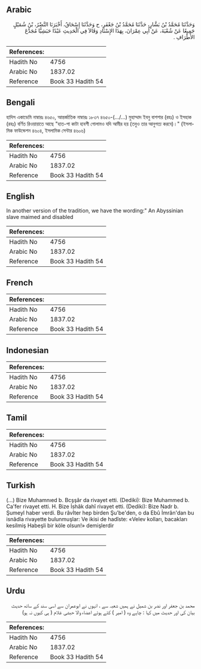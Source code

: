 ## Arabic


<div dir="rtl" lang="ar" style={{fontSize:'larger',backgroundColor:'#f8f9fa',padding:20}}>
وَحَدَّثَنَا مُحَمَّدُ بْنُ بَشَّارٍ، حَدَّثَنَا مُحَمَّدُ بْنُ جَعْفَرٍ، ح وَحَدَّثَنَا إِسْحَاقُ، أَخْبَرَنَا النَّضْرُ، بْنُ شُمَيْلٍ جَمِيعًا عَنْ شُعْبَةَ، عَنْ أَبِي عِمْرَانَ، بِهَذَا الإِسْنَادِ وَقَالاَ فِي الْحَدِيثِ عَبْدًا حَبَشِيًّا مُجَدَّعَ الأَطْرَافِ ‏.‏
</div>
<div style={{backgroundColor:'#f8f9fa',padding:20, marginBottom: 10}}><table> <thead> <tr> <th>References:</th> <th></th> </tr> </thead> <tbody><tr><td>Hadith No</td><td>4756</td></tr><tr><td>Arabic No</td><td>1837.02</td></tr><tr><td>Reference</td><td>Book 33 Hadith 54</td></tr></tbody></table></div>

## Bengali


<div dir="ltr" lang="bn" style={{fontSize:'larger',backgroundColor:'#f8f9fa',padding:20}}>
হাদিস একাডেমি নাম্বারঃ ৪৬৫০, আন্তর্জাতিক নাম্বারঃ ১৮৩৭ ৪৬৫০-(.../...) মুহাম্মাদ ইবনু বাশশার (রহঃ) ও ইসহাক (রহঃ) বর্ণিত রিওয়ায়াতে আছে "হাত-পা কাটা হাবশী গোলামও যদি আমীর হয় (তবুও তার আনুগত্য করবে)।" (ইসলামিক ফাউন্ডেশন ৪৬০৪, ইসলামিক সেন্টার ৪৬০৬)
</div>
<div style={{backgroundColor:'#f8f9fa',padding:20, marginBottom: 10}}><table> <thead> <tr> <th>References:</th> <th></th> </tr> </thead> <tbody><tr><td>Hadith No</td><td>4756</td></tr><tr><td>Arabic No</td><td>1837.02</td></tr><tr><td>Reference</td><td>Book 33 Hadith 54</td></tr></tbody></table></div>

## English


<div dir="ltr" lang="en" style={{fontSize:'larger',backgroundColor:'#f8f9fa',padding:20}}>
In another version of the tradition, we have the wording:" An Abyssinian slave maimed and disabled
</div>
<div style={{backgroundColor:'#f8f9fa',padding:20, marginBottom: 10}}><table> <thead> <tr> <th>References:</th> <th></th> </tr> </thead> <tbody><tr><td>Hadith No</td><td>4756</td></tr><tr><td>Arabic No</td><td>1837.02</td></tr><tr><td>Reference</td><td>Book 33 Hadith 54</td></tr></tbody></table></div>

## French


<div dir="ltr" lang="fr" style={{fontSize:'larger',backgroundColor:'#f8f9fa',padding:20}}>

</div>
<div style={{backgroundColor:'#f8f9fa',padding:20, marginBottom: 10}}><table> <thead> <tr> <th>References:</th> <th></th> </tr> </thead> <tbody><tr><td>Hadith No</td><td>4756</td></tr><tr><td>Arabic No</td><td>1837.02</td></tr><tr><td>Reference</td><td>Book 33 Hadith 54</td></tr></tbody></table></div>

## Indonesian


<div dir="ltr" lang="id" style={{fontSize:'larger',backgroundColor:'#f8f9fa',padding:20}}>

</div>
<div style={{backgroundColor:'#f8f9fa',padding:20, marginBottom: 10}}><table> <thead> <tr> <th>References:</th> <th></th> </tr> </thead> <tbody><tr><td>Hadith No</td><td>4756</td></tr><tr><td>Arabic No</td><td>1837.02</td></tr><tr><td>Reference</td><td>Book 33 Hadith 54</td></tr></tbody></table></div>

## Tamil


<div dir="ltr" lang="ta" style={{fontSize:'larger',backgroundColor:'#f8f9fa',padding:20}}>

</div>
<div style={{backgroundColor:'#f8f9fa',padding:20, marginBottom: 10}}><table> <thead> <tr> <th>References:</th> <th></th> </tr> </thead> <tbody><tr><td>Hadith No</td><td>4756</td></tr><tr><td>Arabic No</td><td>1837.02</td></tr><tr><td>Reference</td><td>Book 33 Hadith 54</td></tr></tbody></table></div>

## Turkish


<div dir="ltr" lang="tr" style={{fontSize:'larger',backgroundColor:'#f8f9fa',padding:20}}>
(…) Bize Muhamnıed b. Bcşşâr da rivayet etti. (Dediki): Bize Muhammed b. Ca'fer rivayet etti. H. Bize İshâk dahî rivayet etti. (Dediki): Bize Nadr b. Şumeyl haber verdi. Bu râvİter hep birden Şu'be'den, o da Ebû İmrân'dan bu isnâdla rivayette bulunmuşlar: Ve ikisi de hadîste: «Velev kolları, bacakları kesilmiş Habeşli bir köle olsun!» demişlerdir
</div>
<div style={{backgroundColor:'#f8f9fa',padding:20, marginBottom: 10}}><table> <thead> <tr> <th>References:</th> <th></th> </tr> </thead> <tbody><tr><td>Hadith No</td><td>4756</td></tr><tr><td>Arabic No</td><td>1837.02</td></tr><tr><td>Reference</td><td>Book 33 Hadith 54</td></tr></tbody></table></div>

## Urdu


<div dir="rtl" lang="ur" style={{fontSize:'larger',backgroundColor:'#f8f9fa',padding:20}}>
محمد بن جعفر اور نضر بن شمیل نے ہمیں شعبہ سے ، انہوں نے ابوعمران سے اسی سند کے ساتھ حدیث بیان کی اور حدیث میں کہا : چاہے وہ ( امیر ) کٹے ہوئے اعضاء والا حبشی غلام ( ہی کیوں نہ ہو)
</div>
<div style={{backgroundColor:'#f8f9fa',padding:20, marginBottom: 10}}><table> <thead> <tr> <th>References:</th> <th></th> </tr> </thead> <tbody><tr><td>Hadith No</td><td>4756</td></tr><tr><td>Arabic No</td><td>1837.02</td></tr><tr><td>Reference</td><td>Book 33 Hadith 54</td></tr></tbody></table></div>